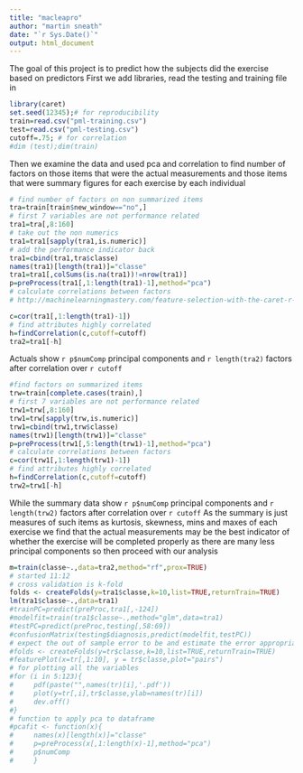 ```yaml
---
title: "macleapro"
author: "martin sneath"
date: "`r Sys.Date()`"
output: html_document
---
```

The goal of this project is to predict how the subjects did the exercise based on predictors
First we add libraries, read the testing and training file in 
```r
library(caret)
set.seed(12345);# for reproducibility
train=read.csv("pml-training.csv")
test=read.csv("pml-testing.csv")
cutoff=.75; # for correlation
#dim (test);dim(train)
```
Then we examine the data and used pca and correlation to find number of factors on those items that were the actual measurements and those items that were summary figures for each exercise by each individual
```r
# find number of factors on non summarized items
tra=train[train$new_window=="no",]
# first 7 variables are not performance related
tra1=tra[,8:160]
# take out the non numerics
tra1=tra1[sapply(tra1,is.numeric)]
# add the performance indicator back
tra1=cbind(tra1,tra$classe)
names(tra1)[length(tra1)]="classe"
tra1=tra1[,colSums(is.na(tra1))!=nrow(tra1)] 
p=preProcess(tra1[,1:length(tra1)-1],method="pca")
# calculate correlations between factors
# http://machinelearningmastery.com/feature-selection-with-the-caret-r-package/

c=cor(tra1[,1:length(tra1)-1])
# find attributes highly correlated
h=findCorrelation(c,cutoff=cutoff)
tra2=tra1[-h]
```
Actuals show `r p$numComp` principal components
and `r length(tra2)` factors after correlation over `r cutoff`
```r
#find factors on summarized items
trw=train[complete.cases(train),]
# first 7 variables are not performance related
trw1=trw[,8:160]
trw1=trw[sapply(trw,is.numeric)]
trw1=cbind(trw1,trw$classe)
names(trw1)[length(trw1)]="classe"
p=preProcess(trw1[,5:length(trw1)-1],method="pca")
# calculate correlations between factors
c=cor(trw1[,1:length(trw1)-1])
# find attributes highly correlated
h=findCorrelation(c,cutoff=cutoff)
trw2=trw1[-h]
```
While the summary data show `r p$numComp` principal components
and `r length(trw2)` factors after correlation over `r cutoff`
As the summary is just measures of such items as kurtosis, skewness, mins and maxes of each exercise we find that the actual measurements may be the best indicator of whether the exercise will be completed properly as there are many less principal components so then proceed with our analysis
```r
m=train(classe~.,data=tra2,method="rf",prox=TRUE)
# started 11:12
# cross validation is k-fold
folds <- createFolds(y=tra1$classe,k=10,list=TRUE,returnTrain=TRUE)
lm(tra1$classe~.,data=tra1)
#trainPC=predict(preProc,tra1[,-124])
#modelfit=train(tra1$classe~.,method="glm",data=tra1)
#testPC=predict(preProc,testing[,58:69])
#confusionMatrix(testing$diagnosis,predict(modelfit,testPC))
# expect the out of sample error to be and estimate the error appropriately with cross-validation
#folds <- createFolds(y=tr$classe,k=10,list=TRUE,returnTrain=TRUE)
#featurePlot(x=tr[,1:10], y = tr$classe,plot="pairs")
# for plotting all the variables
#for (i in 5:123){
#     pdf(paste("",names(tr)[i],'.pdf'))
#     plot(y=tr[,i],tr$classe,ylab=names(tr)[i])
#     dev.off()
#}
# function to apply pca to dataframe
#pcafit <- function(x){
#     names(x)[length(x)]="classe"
#     p=preProcess(x[,1:length(x)-1],method="pca")
#     p$numComp
#     }
```

